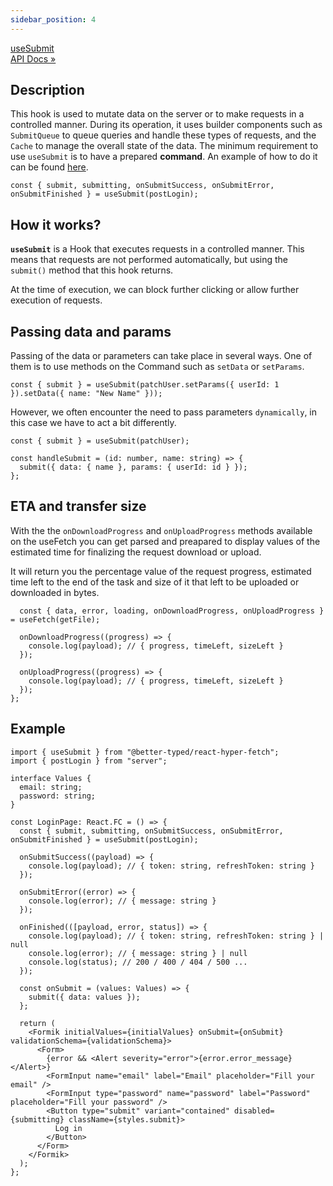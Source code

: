 ```yaml
---
sidebar_position: 4
---
```


<p class="pagination-nav__item pagination-nav__item--prev">
  <a class="pagination-nav__link" href="/api/React-Hyper-Fetch/Hook/useSubmit">
    <div class="pagination-nav__sublabel">useSubmit</div>
    <div class="pagination-nav__label">API Docs »</div>
  </a>
</p>

## Description

This hook is used to mutate data on the server or to make requests in a controlled manner. During its operation, it uses
builder components such as `SubmitQueue` to queue queries and handle these types of requests, and the `Cache` to manage
the overall state of the data. The minimum requirement to use `useSubmit` is to have a prepared **command**. An example
of how to do it can be found [here](/docs/Docs/Command).

```tsx
const { submit, submitting, onSubmitSuccess, onSubmitError, onSubmitFinished } = useSubmit(postLogin);
```

## How it works?

**`useSubmit`** is a Hook that executes requests in a controlled manner. This means that requests are not performed
automatically, but using the `submit()` method that this hook returns.

At the time of execution, we can block further clicking or allow further execution of requests.

## Passing data and params

Passing of the data or parameters can take place in several ways. One of them is to use methods on the Command such as
`setData` or `setParams`.

```tsx
const { submit } = useSubmit(patchUser.setParams({ userId: 1 }).setData({ name: "New Name" }));
```

However, we often encounter the need to pass parameters `dynamically`, in this case we have to act a bit differently.

```tsx
const { submit } = useSubmit(patchUser);

const handleSubmit = (id: number, name: string) => {
  submit({ data: { name }, params: { userId: id } });
};
```

## ETA and transfer size

With the the `onDownloadProgress` and `onUploadProgress` methods available on the useFetch you can get parsed and
preapared to display values of the estimated time for finalizing the request download or upload.

It will return you the percentage value of the request progress, estimated time left to the end of the task and size of
it that left to be uploaded or downloaded in bytes.

```tsx
  const { data, error, loading, onDownloadProgress, onUploadProgress } = useFetch(getFile);

  onDownloadProgress((progress) => {
    console.log(payload); // { progress, timeLeft, sizeLeft }
  });

  onUploadProgress((progress) => {
    console.log(payload); // { progress, timeLeft, sizeLeft }
  });
};
```

## Example

```tsx
import { useSubmit } from "@better-typed/react-hyper-fetch";
import { postLogin } from "server";

interface Values {
  email: string;
  password: string;
}

const LoginPage: React.FC = () => {
  const { submit, submitting, onSubmitSuccess, onSubmitError, onSubmitFinished } = useSubmit(postLogin);

  onSubmitSuccess((payload) => {
    console.log(payload); // { token: string, refreshToken: string }
  });

  onSubmitError((error) => {
    console.log(error); // { message: string }
  });

  onFinished(([payload, error, status]) => {
    console.log(payload); // { token: string, refreshToken: string } | null
    console.log(error); // { message: string } | null
    console.log(status); // 200 / 400 / 404 / 500 ...
  });

  const onSubmit = (values: Values) => {
    submit({ data: values });
  };

  return (
    <Formik initialValues={initialValues} onSubmit={onSubmit} validationSchema={validationSchema}>
      <Form>
        {error && <Alert severity="error">{error.error_message}</Alert>}
        <FormInput name="email" label="Email" placeholder="Fill your email" />
        <FormInput type="password" name="password" label="Password" placeholder="Fill your password" />
        <Button type="submit" variant="contained" disabled={submitting} className={styles.submit}>
          Log in
        </Button>
      </Form>
    </Formik>
  );
};
```
